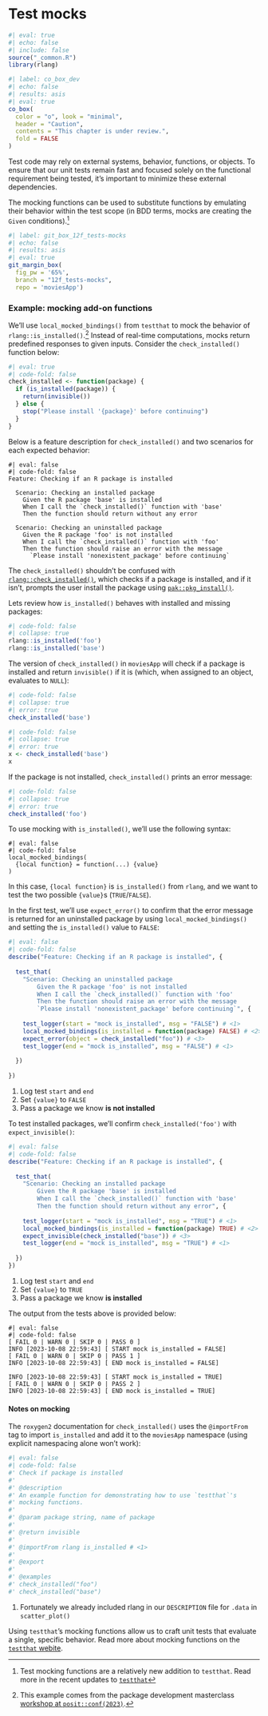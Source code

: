 # Test mocks {#sec-tests-mocks}

<!---
https://www.freecodecamp.org/news/clean-coding-for-beginners/

-->

```r
#| eval: true 
#| echo: false 
#| include: false
source("_common.R")
library(rlang)
```

```r
#| label: co_box_dev
#| echo: false
#| results: asis
#| eval: true
co_box(
  color = "o", look = "minimal",
  header = "Caution",
  contents = "This chapter is under review.",
  fold = FALSE
)
```

Test code may rely on external systems, behavior, functions, or objects. To ensure that our unit tests remain fast and focused solely on the functional requirement being tested, it's important to minimize these external dependencies. 

The mocking functions can be used to substitute functions by emulating their behavior within the test scope (in BDD terms, mocks are creating the `Given` conditions).[^tests-mocking-testthat-3e]

[^tests-mocking-testthat-3e]: Test mocking functions are a relatively new addition to `testthat`. Read more in the recent updates to [`testthat`](https://www.tidyverse.org/blog/2023/10/testthat-3-2-0/#mocking)

```r
#| label: git_box_12f_tests-mocks
#| echo: false
#| results: asis
#| eval: true
git_margin_box(
  fig_pw = '65%', 
  branch = "12f_tests-mocks", 
  repo = 'moviesApp')
```

### Example: mocking add-on functions

We'll use `local_mocked_bindings()` from `testthat` to mock the behavior of `rlang::is_installed()`.[^tests-pkg-dev-wrkshp] Instead of real-time computations, mocks return predefined responses to given inputs. Consider the `check_installed()` function below:

[^tests-pkg-dev-wrkshp]: This example comes from the package development masterclass [workshop at `posit::conf(2023)`](https://github.com/posit-conf-2023/pkg-dev-masterclass/tree/main).


```r
#| eval: true 
#| code-fold: false
check_installed <- function(package) {
  if (is_installed(package)) {
    return(invisible())
  } else {
    stop("Please install '{package}' before continuing")
  }
}
```

Below is a feature  description for `check_installed()` and two scenarios for each expected behavior:

```verbatim
#| eval: false
#| code-fold: false
Feature: Checking if an R package is installed

  Scenario: Checking an installed package
    Given the R package 'base' is installed
    When I call the `check_installed()` function with 'base'
    Then the function should return without any error

  Scenario: Checking an uninstalled package
    Given the R package 'foo' is not installed
    When I call the `check_installed()` function with 'foo'
    Then the function should raise an error with the message
      `Please install 'nonexistent_package' before continuing`
```

The `check_installed()` shouldn't be confused with [`rlang::check_installed()`](https://rlang.r-lib.org/reference/is_installed.html), which checks if a package is installed, and if it isn't, prompts the user install the package using [`pak::pkg_install()`](https://pak.r-lib.org/reference/pkg_install.html). 

Lets review how `is_installed()` behaves with installed and missing packages: 

```r
#| code-fold: false
#| collapse: true
rlang::is_installed('foo')
rlang::is_installed('base')
```

The version of `check_installed()` in `moviesApp` will check if a package is installed and return `invisible()` if it is (which, when assigned to an object, evaluates to `NULL`):

```r
#| code-fold: false
#| collapse: true
#| error: true
check_installed('base')
```

```r
#| code-fold: false
#| collapse: true
#| error: true
x <- check_installed('base')
x
```

If the package is not installed, `check_installed()` prints an error message:

```r
#| code-fold: false
#| collapse: true
#| error: true
check_installed('foo')
```

To use mocking with `is_installed()`, we'll use the following syntax: 

```verbatim
#| eval: false
#| code-fold: false
local_mocked_bindings(
  {local function} = function(...) {value}
)
```

In this case, `{local function}` is `is_installed()` from `rlang`, and we want to test the two possible `{value}`s (`TRUE`/`FALSE`). 

In the first test, we'll use `expect_error()` to confirm that the error message is returned for an uninstalled package by using `local_mocked_bindings()` and setting the `is_installed()` value to `FALSE`:

```r
#| eval: false
#| code-fold: false
describe("Feature: Checking if an R package is installed", {
  
  test_that(
    "Scenario: Checking an uninstalled package
        Given the R package 'foo' is not installed
        When I call the `check_installed()` function with 'foo'
        Then the function should raise an error with the message
        `Please install 'nonexistent_package' before continuing`", {
          
    test_logger(start = "mock is_installed", msg = "FALSE") # <1>
    local_mocked_bindings(is_installed = function(package) FALSE) # <2>
    expect_error(object = check_installed("foo")) # <3>
    test_logger(end = "mock is_installed", msg = "FALSE") # <1>
    
  })
  
})
```
1. Log test `start` and `end`
2. Set `{value}` to `FALSE`   
3. Pass a package we know **is not installed**   


To test installed packages, we'll confirm `check_installed('foo')` with `expect_invisible()`: 

```r
#| eval: false
#| code-fold: false
describe("Feature: Checking if an R package is installed", {
  
  test_that(
    "Scenario: Checking an installed package
        Given the R package 'base' is installed
        When I call the `check_installed()` function with 'base'
        Then the function should return without any error", {
          
    test_logger(start = "mock is_installed", msg = "TRUE") # <1>
    local_mocked_bindings(is_installed = function(package) TRUE) # <2>
    expect_invisible(check_installed("base")) # <3>
    test_logger(end = "mock is_installed", msg = "TRUE") # <1>
    
  })
})
```
1. Log test `start` and `end`
2. Set `{value}` to `TRUE`   
3. Pass a package we know **is installed**   

The output from the tests above is provided below: 

```verbatim
#| eval: false 
#| code-fold: false
[ FAIL 0 | WARN 0 | SKIP 0 | PASS 0 ]
INFO [2023-10-08 22:59:43] [ START mock is_installed = FALSE]
[ FAIL 0 | WARN 0 | SKIP 0 | PASS 1 ]
INFO [2023-10-08 22:59:43] [ END mock is_installed = FALSE]

INFO [2023-10-08 22:59:43] [ START mock is_installed = TRUE]
[ FAIL 0 | WARN 0 | SKIP 0 | PASS 2 ]
INFO [2023-10-08 22:59:43] [ END mock is_installed = TRUE]
```

#### Notes on mocking

The `roxygen2` documentation for `check_installed()` uses the `@importFrom` tag to import `is_installed` and add it to the `moviesApp` namespace (using explicit namespacing alone won't work):

```r
#| eval: false 
#| code-fold: false
#' Check if package is installed
#' 
#' @description
#' An example function for demonstrating how to use `testthat`'s
#' mocking functions.
#' 
#' @param package string, name of package
#'
#' @return invisible 
#'
#' @importFrom rlang is_installed # <1>
#'
#' @export
#'
#' @examples
#' check_installed("foo")
#' check_installed("base")
```
1. Fortunately we already included rlang in our `DESCRIPTION` file for `.data` in `scatter_plot()`

Using `testthat`'s mocking functions allow us to craft unit tests that evaluate a single, specific behavior. Read more about mocking functions on the [`testthat` webite](https://testthat.r-lib.org/reference/local_mocked_bindings.html).